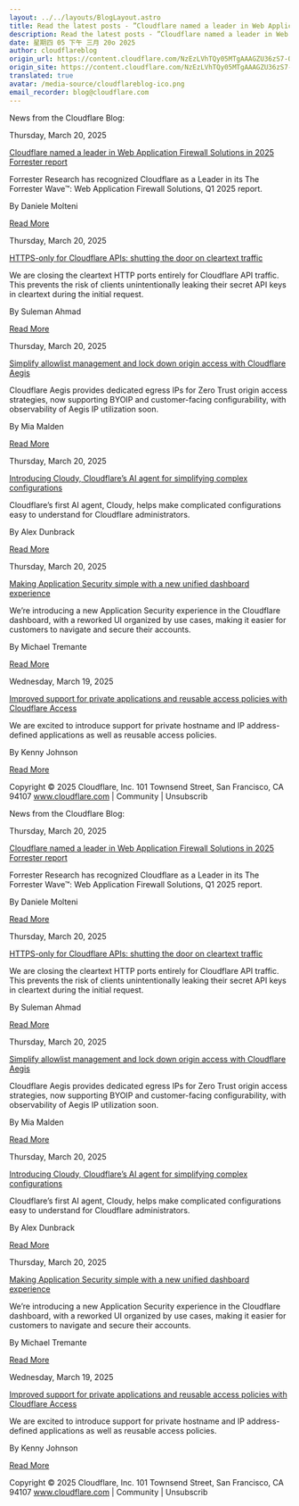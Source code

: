 ```yaml
---
layout: ../../layouts/BlogLayout.astro
title: Read the latest posts - ”Cloudflare named a leader in Web Application Firewall Solutions in 2025 Forrester report”
description: Read the latest posts - ”Cloudflare named a leader in Web Application Firewall Solutions in 2025 Forrester report”
date: 星期四 05 下午 三月 20o 2025
author: cloudflareblog
origin_url: https://content.cloudflare.com/NzEzLVhTQy05MTgAAAGZU36zS7-Q2l-SRr7LQCt4CgbkvfrbJ_lfJQ4eduexvwIZKnt5z4t5_fsMg88Q-rYV1GBpc4s=
origin_site: https://content.cloudflare.com/NzEzLVhTQy05MTgAAAGZU36zS7-Q2l-SRr7LQCt4CgbkvfrbJ_lfJQ4eduexvwIZKnt5z4t5_fsMg88Q-rYV1GBpc4s=
translated: true
avatar: /media-source/cloudflareblog-ico.png
email_recorder: blog@cloudflare.com
---
```



<Reference client:only="react" title="Read the latest posts - ”Cloudflare named a leader in Web Application Firewall Solutions in 2025 Forrester report”" url="https://content.cloudflare.com/NzEzLVhTQy05MTgAAAGZU36zS7-Q2l-SRr7LQCt4CgbkvfrbJ_lfJQ4eduexvwIZKnt5z4t5_fsMg88Q-rYV1GBpc4s=" />

<Detail client:only="react">
	News from the Cloudflare Blog:

Thursday, March 20, 2025

[Cloudflare named a leader in Web Application Firewall Solutions in 2025 Forrester report](https://content.cloudflare.com/NzEzLVhTQy05MTgAAAGZU36zS7-Q2l-SRr7LQCt4CgbkvfrbJ_lfJQ4eduexvwIZKnt5z4t5_fsMg88Q-rYV1GBpc4s=)

Forrester Research has recognized Cloudflare as a Leader in its The Forrester Wave™: Web Application Firewall Solutions, Q1 2025 report.

By Daniele Molteni

[Read More](https://content.cloudflare.com/NzEzLVhTQy05MTgAAAGZU36zS7-Q2l-SRr7LQCt4CgbkvfrbJ_lfJQ4eduexvwIZKnt5z4t5_fsMg88Q-rYV1GBpc4s=)

Thursday, March 20, 2025

[HTTPS-only for Cloudflare APIs: shutting the door on cleartext traffic](https://content.cloudflare.com/NzEzLVhTQy05MTgAAAGZU36zS9HG85N-odSeLPq-DUp2PSevtwO5mfA_Q4P0zHf6MphzFLiYXBugu5G7bi6vANEiCy0=)

We are closing the cleartext HTTP ports entirely for Cloudflare API traffic. This prevents the risk of clients unintentionally leaking their secret API keys in cleartext during the initial request.

By Suleman Ahmad

[Read More](https://content.cloudflare.com/NzEzLVhTQy05MTgAAAGZU36zS9HG85N-odSeLPq-DUp2PSevtwO5mfA_Q4P0zHf6MphzFLiYXBugu5G7bi6vANEiCy0=)

Thursday, March 20, 2025

[Simplify allowlist management and lock down origin access with Cloudflare Aegis](https://content.cloudflare.com/NzEzLVhTQy05MTgAAAGZU36zS33q1onRbACQ5A_4vVAPs6Jh4aXGIv6Ezr82MJrB0HHs4FQ4tO7kUNVEk4aIMhpV7hE=)

Cloudflare Aegis provides dedicated egress IPs for Zero Trust origin access strategies, now supporting BYOIP and customer-facing configurability, with observability of Aegis IP utilization soon.

By Mia Malden

[Read More](https://content.cloudflare.com/NzEzLVhTQy05MTgAAAGZU36zS33q1onRbACQ5A_4vVAPs6Jh4aXGIv6Ezr82MJrB0HHs4FQ4tO7kUNVEk4aIMhpV7hE=)

Thursday, March 20, 2025

[Introducing Cloudy, Cloudflare’s AI agent for simplifying complex configurations](https://content.cloudflare.com/NzEzLVhTQy05MTgAAAGZU36zS1ifvU3C9FvWdbTIsJCOnJ27fgtnJVIGpxEQJl6Eb18A9sSDJVAr0Ho71th2BtUJegs=)

Cloudflare’s first AI agent, Cloudy, helps make complicated configurations easy to understand for Cloudflare administrators.

By Alex Dunbrack

[Read More](https://content.cloudflare.com/NzEzLVhTQy05MTgAAAGZU36zS1ifvU3C9FvWdbTIsJCOnJ27fgtnJVIGpxEQJl6Eb18A9sSDJVAr0Ho71th2BtUJegs=)

Thursday, March 20, 2025

[Making Application Security simple with a new unified dashboard experience](https://content.cloudflare.com/NzEzLVhTQy05MTgAAAGZU36zSxa_iy-nLqw3S8FGitdf1ibGcBC0sOWAMYrfHZzNENCioiL7d3clHDHYCUj-uYiWmM4=)

We’re introducing a new Application Security experience in the Cloudflare dashboard, with a reworked UI organized by use cases, making it easier for customers to navigate and secure their accounts.

By Michael Tremante

[Read More](https://content.cloudflare.com/NzEzLVhTQy05MTgAAAGZU36zSxa_iy-nLqw3S8FGitdf1ibGcBC0sOWAMYrfHZzNENCioiL7d3clHDHYCUj-uYiWmM4=)

Wednesday, March 19, 2025

[Improved support for private applications and reusable access policies with Cloudflare Access](https://content.cloudflare.com/NzEzLVhTQy05MTgAAAGZU36zS6r6azA8pFq8OohoHLRDMRz1z5nxYf4sKaRV_6FnCYFe7jDgkzwb4ziV4zxAl-re8aU=)

We are excited to introduce support for private hostname and IP address-defined applications as well as reusable access policies.

By Kenny Johnson

[Read More](https://content.cloudflare.com/NzEzLVhTQy05MTgAAAGZU36zS6r6azA8pFq8OohoHLRDMRz1z5nxYf4sKaRV_6FnCYFe7jDgkzwb4ziV4zxAl-re8aU=)

Copyright © 2025 Cloudflare, Inc. 101 Townsend Street, San Francisco, CA 94107 www.cloudflare.com | Community | Unsubscrib
</Detail>

News from the Cloudflare Blog:

Thursday, March 20, 2025

[Cloudflare named a leader in Web Application Firewall Solutions in 2025 Forrester report](https://content.cloudflare.com/NzEzLVhTQy05MTgAAAGZU36zS7-Q2l-SRr7LQCt4CgbkvfrbJ_lfJQ4eduexvwIZKnt5z4t5_fsMg88Q-rYV1GBpc4s=)

Forrester Research has recognized Cloudflare as a Leader in its The Forrester Wave™: Web Application Firewall Solutions, Q1 2025 report.

By Daniele Molteni

[Read More](https://content.cloudflare.com/NzEzLVhTQy05MTgAAAGZU36zS7-Q2l-SRr7LQCt4CgbkvfrbJ_lfJQ4eduexvwIZKnt5z4t5_fsMg88Q-rYV1GBpc4s=)

Thursday, March 20, 2025

[HTTPS-only for Cloudflare APIs: shutting the door on cleartext traffic](https://content.cloudflare.com/NzEzLVhTQy05MTgAAAGZU36zS9HG85N-odSeLPq-DUp2PSevtwO5mfA_Q4P0zHf6MphzFLiYXBugu5G7bi6vANEiCy0=)

We are closing the cleartext HTTP ports entirely for Cloudflare API traffic. This prevents the risk of clients unintentionally leaking their secret API keys in cleartext during the initial request.

By Suleman Ahmad

[Read More](https://content.cloudflare.com/NzEzLVhTQy05MTgAAAGZU36zS9HG85N-odSeLPq-DUp2PSevtwO5mfA_Q4P0zHf6MphzFLiYXBugu5G7bi6vANEiCy0=)

Thursday, March 20, 2025

[Simplify allowlist management and lock down origin access with Cloudflare Aegis](https://content.cloudflare.com/NzEzLVhTQy05MTgAAAGZU36zS33q1onRbACQ5A_4vVAPs6Jh4aXGIv6Ezr82MJrB0HHs4FQ4tO7kUNVEk4aIMhpV7hE=)

Cloudflare Aegis provides dedicated egress IPs for Zero Trust origin access strategies, now supporting BYOIP and customer-facing configurability, with observability of Aegis IP utilization soon.

By Mia Malden

[Read More](https://content.cloudflare.com/NzEzLVhTQy05MTgAAAGZU36zS33q1onRbACQ5A_4vVAPs6Jh4aXGIv6Ezr82MJrB0HHs4FQ4tO7kUNVEk4aIMhpV7hE=)

Thursday, March 20, 2025

[Introducing Cloudy, Cloudflare’s AI agent for simplifying complex configurations](https://content.cloudflare.com/NzEzLVhTQy05MTgAAAGZU36zS1ifvU3C9FvWdbTIsJCOnJ27fgtnJVIGpxEQJl6Eb18A9sSDJVAr0Ho71th2BtUJegs=)

Cloudflare’s first AI agent, Cloudy, helps make complicated configurations easy to understand for Cloudflare administrators.

By Alex Dunbrack

[Read More](https://content.cloudflare.com/NzEzLVhTQy05MTgAAAGZU36zS1ifvU3C9FvWdbTIsJCOnJ27fgtnJVIGpxEQJl6Eb18A9sSDJVAr0Ho71th2BtUJegs=)

Thursday, March 20, 2025

[Making Application Security simple with a new unified dashboard experience](https://content.cloudflare.com/NzEzLVhTQy05MTgAAAGZU36zSxa_iy-nLqw3S8FGitdf1ibGcBC0sOWAMYrfHZzNENCioiL7d3clHDHYCUj-uYiWmM4=)

We’re introducing a new Application Security experience in the Cloudflare dashboard, with a reworked UI organized by use cases, making it easier for customers to navigate and secure their accounts.

By Michael Tremante

[Read More](https://content.cloudflare.com/NzEzLVhTQy05MTgAAAGZU36zSxa_iy-nLqw3S8FGitdf1ibGcBC0sOWAMYrfHZzNENCioiL7d3clHDHYCUj-uYiWmM4=)

Wednesday, March 19, 2025

[Improved support for private applications and reusable access policies with Cloudflare Access](https://content.cloudflare.com/NzEzLVhTQy05MTgAAAGZU36zS6r6azA8pFq8OohoHLRDMRz1z5nxYf4sKaRV_6FnCYFe7jDgkzwb4ziV4zxAl-re8aU=)

We are excited to introduce support for private hostname and IP address-defined applications as well as reusable access policies.

By Kenny Johnson

[Read More](https://content.cloudflare.com/NzEzLVhTQy05MTgAAAGZU36zS6r6azA8pFq8OohoHLRDMRz1z5nxYf4sKaRV_6FnCYFe7jDgkzwb4ziV4zxAl-re8aU=)

Copyright © 2025 Cloudflare, Inc. 101 Townsend Street, San Francisco, CA 94107 www.cloudflare.com | Community | Unsubscrib


